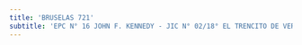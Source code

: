 ```yaml
---
title: 'BRUSELAS 721'
subtitle: 'EPC N° 16 JOHN F. KENNEDY - JIC N° 02/18° EL TRENCITO DE VERSALLES - CECIE N° 18 - EPC N° 25 ESTADOS UNIDOS DE AMERICA'
---
```


#
